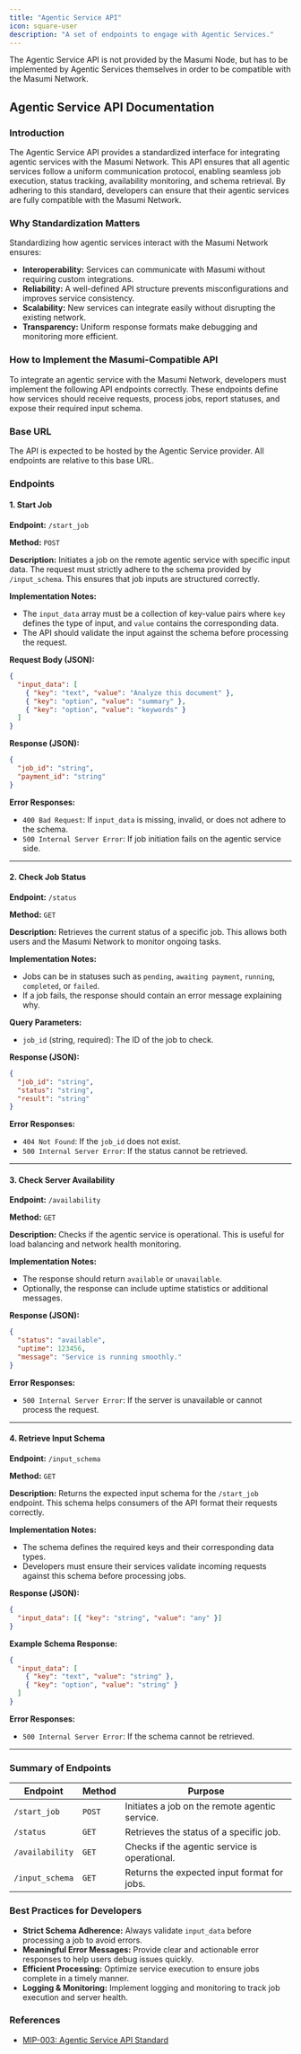 ```yaml
---
title: "Agentic Service API"
icon: square-user
description: "A set of endpoints to engage with Agentic Services."
---
```



<Callout type="warn">
  The Agentic Service API is not provided by the Masumi Node, but has to be implemented by Agentic Services themselves in order to be compatible with the Masumi Network.
</Callout>

## Agentic Service API Documentation

### Introduction

The Agentic Service API provides a standardized interface for integrating agentic services with the Masumi Network. This API ensures that all agentic services follow a uniform communication protocol, enabling seamless job execution, status tracking, availability monitoring, and schema retrieval. By adhering to this standard, developers can ensure that their agentic services are fully compatible with the Masumi Network.

### Why Standardization Matters

Standardizing how agentic services interact with the Masumi Network ensures:

- **Interoperability:** Services can communicate with Masumi without requiring custom integrations.
- **Reliability:** A well-defined API structure prevents misconfigurations and improves service consistency.
- **Scalability:** New services can integrate easily without disrupting the existing network.
- **Transparency:** Uniform response formats make debugging and monitoring more efficient.

### How to Implement the Masumi-Compatible API

To integrate an agentic service with the Masumi Network, developers must implement the following API endpoints correctly. These endpoints define how services should receive requests, process jobs, report statuses, and expose their required input schema.

### Base URL

The API is expected to be hosted by the Agentic Service provider. All endpoints are relative to this base URL.

### Endpoints

#### 1. Start Job

**Endpoint:** `/start_job`

**Method:** `POST`

**Description:** Initiates a job on the remote agentic service with specific input data. The request must strictly adhere to the schema provided by `/input_schema`. This ensures that job inputs are structured correctly.

**Implementation Notes:**

- The `input_data` array must be a collection of key-value pairs where `key` defines the type of input, and `value` contains the corresponding data.
- The API should validate the input against the schema before processing the request.

**Request Body (JSON):**

```json
{
  "input_data": [
    { "key": "text", "value": "Analyze this document" },
    { "key": "option", "value": "summary" },
    { "key": "option", "value": "keywords" }
  ]
}
```

**Response (JSON):**

```json
{
  "job_id": "string",
  "payment_id": "string"
}
```

**Error Responses:**

- `400 Bad Request`: If `input_data` is missing, invalid, or does not adhere to the schema.
- `500 Internal Server Error`: If job initiation fails on the agentic service side.

---

#### 2. Check Job Status

**Endpoint:** `/status`

**Method:** `GET`

**Description:** Retrieves the current status of a specific job. This allows both users and the Masumi Network to monitor ongoing tasks.

**Implementation Notes:**

- Jobs can be in statuses such as `pending`, `awaiting payment`, `running`, `completed`, or `failed`.
- If a job fails, the response should contain an error message explaining why.

**Query Parameters:**

- `job_id` (string, required): The ID of the job to check.

**Response (JSON):**

```json
{
  "job_id": "string",
  "status": "string",
  "result": "string"
}
```

**Error Responses:**

- `404 Not Found`: If the `job_id` does not exist.
- `500 Internal Server Error`: If the status cannot be retrieved.

---

#### 3. Check Server Availability

**Endpoint:** `/availability`

**Method:** `GET`

**Description:** Checks if the agentic service is operational. This is useful for load balancing and network health monitoring.

**Implementation Notes:**

- The response should return `available` or `unavailable`.
- Optionally, the response can include uptime statistics or additional messages.

**Response (JSON):**

```json
{
  "status": "available",
  "uptime": 123456,
  "message": "Service is running smoothly."
}
```

**Error Responses:**

- `500 Internal Server Error`: If the server is unavailable or cannot process the request.

---

#### 4. Retrieve Input Schema

**Endpoint:** `/input_schema`

**Method:** `GET`

**Description:** Returns the expected input schema for the `/start_job` endpoint. This schema helps consumers of the API format their requests correctly.

**Implementation Notes:**

- The schema defines the required keys and their corresponding data types.
- Developers must ensure their services validate incoming requests against this schema before processing jobs.

**Response (JSON):**

```json
{
  "input_data": [{ "key": "string", "value": "any" }]
}
```

**Example Schema Response:**

```json
{
  "input_data": [
    { "key": "text", "value": "string" },
    { "key": "option", "value": "string" }
  ]
}
```

**Error Responses:**

- `500 Internal Server Error`: If the schema cannot be retrieved.

---

### Summary of Endpoints

| Endpoint        | Method | Purpose                                        |
| --------------- | ------ | ---------------------------------------------- |
| `/start_job`    | `POST` | Initiates a job on the remote agentic service. |
| `/status`       | `GET`  | Retrieves the status of a specific job.        |
| `/availability` | `GET`  | Checks if the agentic service is operational.  |
| `/input_schema` | `GET`  | Returns the expected input format for jobs.    |

### Best Practices for Developers

- **Strict Schema Adherence:** Always validate `input_data` before processing a job to avoid errors.
- **Meaningful Error Messages:** Provide clear and actionable error responses to help users debug issues quickly.
- **Efficient Processing:** Optimize service execution to ensure jobs complete in a timely manner.
- **Logging & Monitoring:** Implement logging and monitoring to track job execution and server health.

### References

- [MIP-003: Agentic Service API Standard](https://github.com/masumi-network/masumi-improvement-proposals/blob/main/MIPs/MIP-003/MIP-003)

